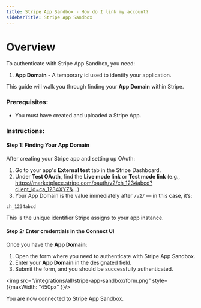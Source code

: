```yaml
---
title: Stripe App Sandbox - How do I link my account?
sidebarTitle: Stripe App Sandbox
---
```


# Overview

To authenticate with Stripe App Sandbox, you need:
1. **App Domain** - A temporary id used to identify your application.

This guide will walk you through finding your **App Domain** within Stripe.

### Prerequisites:

- You must have created and uploaded a Stripe App.

### Instructions:

#### Step 1: Finding Your App Domain

After creating your Stripe app and setting up OAuth:
1. Go to your app's **External test** tab in the Stripe Dashboard.
2. Under **Test OAuth**, find the **Live mode link** or **Test mode link** (e.g., https://marketplace.stripe.com/oauth/v2/ch_1234abcd?client_id=ca_1234XYZ&...)
3. Your App Domain is the value immediately after `/v2/` — in this case, it’s:
```
ch_1234abcd
```
This is the unique identifier Stripe assigns to your app instance.

#### Step 2: Enter credentials in the Connect UI

Once you have the **App Domain**:
1. Open the form where you need to authenticate with Stripe App Sandbox.
2. Enter your **App Domain** in the designated field.
3. Submit the form, and you should be successfully authenticated.

<img src="/integrations/all/stripe-app-sandbox/form.png" style={{maxWidth: "450px" }}/>

You are now connected to Stripe App Sandbox.
